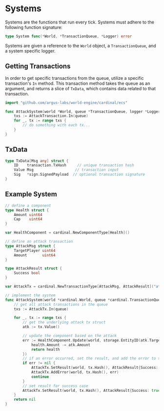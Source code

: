 # Systems

Systems are the functions that run every tick. Systems must adhere to the following function signature:

```go
type System func(*World, *TransactionQueue, *Logger) error
```

Systems are given a reference to the `World` object, a `TransactionQueue`, and a system specific logger.

## Getting Transactions

In order to get specific transactions from the queue, utilize a specific transaction's `In` method. This transaction method takes the queue as an argument, and returns a slice of `TxData`, which contains data related to that transaction.

```go
import "github.com/argus-labs/world-engine/cardinal/ecs"

func AttackSystem(world *World, queue *TransactionQueue, logger *Logger) error {
    txs := AttackTransaction.In(queue)
	for _, tx := range txs {
		// do something with each tx...
	}
}
```
## TxData

```go
type TxData[Msg any] struct {
    ID    transaction.TxHash     // unique transaction hash
    Value Msg                   // transaction input
    Sig   *sign.SignedPayload  // optional transaction signature
}
```

## Example System

```go
// define a component
type Health struct {
	Amount uint64
	Cap    uint64
}

var HealthComponent = cardinal.NewComponentType[Health]()

// define an attack transaction
type AttackMsg struct {
	TargetPlayer uint64
	Amount       uint64
}

type AttackResult struct {
	Success bool
}

var AttackTx = cardinal.NewTransactionType[AttackMsg, AttackResult]("attack")

// implement the system
func AttackSystem(world *cardinal.World, queue *cardinal.TransactionQueue, logger cardinal.Logger) error {
	// get all attack transactions in the queue
	txs := AttackTx.In(queue)

	for _, tx := range txs {
		// get the underlying attack tx struct
		atk := tx.Value()

		// update the component based on the attack
		err := HealthComponent.Update(world, storage.EntityID(atk.TargetPlayer), func(health Health) Health {
			health.Amount -= atk.Amount
			return health
		})
		// if an error occurred, set the result, and add the error to the transaction.
		if err != nil {
			AttackTx.SetResult(world, tx.Hash(), AttackResult{Success: false})
			AttackTx.AddError(world, tx.Hash(), err)
			continue
		}
		// set result for success case
		AttackTx.SetResult(world, tx.Hash(), AttackResult{Success: true})
	}
	return nil
}
```